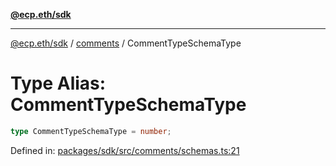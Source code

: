 [**@ecp.eth/sdk**](../../index.mdx)

***

[@ecp.eth/sdk](/sdk-reference/index.mdx) / [comments](/sdk-reference/comments/index.mdx) / CommentTypeSchemaType

# Type Alias: CommentTypeSchemaType

```ts
type CommentTypeSchemaType = number;
```

Defined in: [packages/sdk/src/comments/schemas.ts:21](https://github.com/ecp-eth/comments-monorepo/blob/main/packages/sdk/src/comments/schemas.ts#L21)
